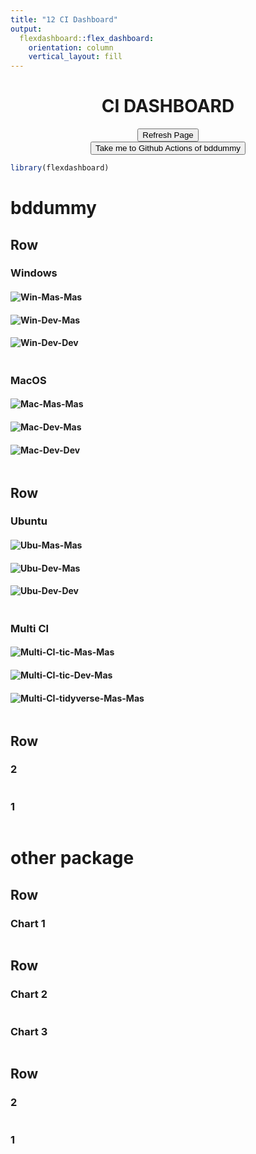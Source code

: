 ```yaml
---
title: "12 CI Dashboard"
output: 
  flexdashboard::flex_dashboard:
    orientation: column
    vertical_layout: fill
---
```


<center> <h1>CI DASHBOARD</h1> </center>
<center>
<button onClick="window.location.reload();">Refresh Page</button>
</center>

<center>
<button onclick="window.location.href='https://github.com/sunn-e/bddummy/actions';">
Take me to Github Actions of bddummy
</button>
</center>

```r
library(flexdashboard)
```

bddummy
=====================================  
Row
-------------------------------------
    
### Windows
    
#### ![Win-Mas-Mas](https://github.com/sunn-e/bddummy/workflows/Win-Mas-Mas/badge.svg?branch=master)
#### ![Win-Dev-Mas](https://github.com/sunn-e/bddummy/workflows/Win-Dev-Mas/badge.svg)
#### ![Win-Dev-Dev](https://github.com/sunn-e/bddummy/workflows/Win-Dev-Dev/badge.svg)

```r
```
 
### MacOS

#### ![Mac-Mas-Mas](https://github.com/sunn-e/bddummy/workflows/Mac-Mas-Mas/badge.svg?branch=master)

#### ![Mac-Dev-Mas](https://github.com/sunn-e/bddummy/workflows/Mac-Dev-Mas/badge.svg?branch=dev) 

#### ![Mac-Dev-Dev](https://github.com/sunn-e/bddummy/workflows/Mac-Dev-Dev/badge.svg?branch=dev) 
    
```r
``` 

Row
-------------------------------------
    
### Ubuntu
    
#### ![Ubu-Mas-Mas](https://github.com/sunn-e/bddummy/workflows/Ubu-Mas-Mas/badge.svg)
#### ![Ubu-Dev-Mas](https://github.com/sunn-e/bddummy/workflows/Ubu-Dev-Mas/badge.svg?branch=dev)
#### ![Ubu-Dev-Dev](https://github.com/sunn-e/bddummy/workflows/Ubu-Dev-Dev/badge.svg?branch=dev)

```r
```
    
### Multi CI

#### ![Multi-CI-tic-Mas-Mas](https://github.com/sunn-e/bddummy/workflows/Multi-CI-tic-Mas-Mas/badge.svg)
#### ![Multi-CI-tic-Dev-Mas](https://github.com/sunn-e/bddummy/workflows/Multi-CI-tic-Dev-Mas/badge.svg?branch=dev)
#### ![Multi-CI-tidyverse-Mas-Mas](https://github.com/sunn-e/bddummy/workflows/Multi-CI-tidyverse-Mas-Mas/badge.svg?branch=master)

```r
```


Row {.tabset .tabset-fade}
-------------------------------------
   
### 2

```r
```   
 
### 1
    
```r
```



other package 
=====================================     
   
Row {data-height=600}
-------------------------------------

### Chart 1

```r
```

Row {data-height=400}
-------------------------------------
   
### Chart 2

```r
```   
    
### Chart 3

```r
```

Row {.tabset .tabset-fade}
-------------------------------------
   
### 2

```r
```   
 
### 1
    
```r
```
